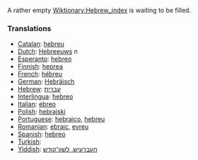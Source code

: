 A rather empty [[Wiktionary:Hebrew_index]] is waiting to be filled.

===Translations===
*[[Catalan]]: [[hebreu]]
*[[Dutch]]: [[Hebreeuws]] ''n''
*[[Esperanto]]: [[hebreo]]
*[[Finnish]]: [[heprea]]
*[[French]]: [[hébreu]]
*[[German]]: [[Hebräisch]]
*[[Hebrew]]: [[עברית]]
*[[Interlingua]]: [[hebreo]]
*[[Italian]]: [[ebreo]]
*[[Polish]]: [[hebrajski]]
*[[Portuguese]]: [[hebraico]], [[hebreu]]
*[[Romanian]]: [[ebraic]], [[evreu]]
*[[Spanish]]: [[hebreo]]
*[[Turkish]]: [[]]
*[[Yiddish]]: [[העברעיִש, לשון־קודש]]